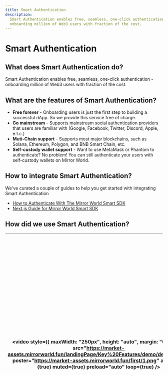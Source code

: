 ```yaml
---
title: Smart Authentication
description:
  Smart Authentication enables free, seamless, one-click authentication -
  onboarding million of Web3 users with fraction of the cost.
---
```


# Smart Authentication

## What does Smart Authentication do?

Smart Authentication enables free, seamless, one-click authentication -
onboarding million of Web3 users with fraction of the cost.

## What are the features of Smart Authentication?

- **Free forever** - Onboarding users is just the first step to building a
  successful dApp. So we provide this service free of charge.
- **Go mainstream** - Supports mainstream social authentication providers that
  users are familiar with (Google, Facebook, Twitter, Discord, Apple, e.t.c.)
- **Muti-Chain support** - Supports most major blockchains, such as Solana,
  Ethereum, Polygon, and BNB Smart Chain, etc.
- **Self-custody wallet support** - Want to use MetaMask or Phantom to
  authenticate? No problem! You can still authenticate your users with
  self-custody wallets on Mirror World.

## How to integrate Smart Authentication?

We've curated a couple of guides to help you get started with integrating Smart
Authentication

- [How to Authenticate With The Mirror World Smart SDK](/guides/authentication-with-mirror-world-sdk)
- [Next.js Guide for Mirror World Smart SDK](/guides/next-js-guide-mirrorworld-sdk)

## How did we use Smart Authentication?

| <video style={{ maxWidth: "250px", height: "auto", margin: "0 auto" }} src="https://market-assets.mirrorworld.fun/landingPage/Key%20Features/demo/demo1.mp4" poster="https://market-assets.mirrorworld.fun/first/1.png" autoPlay={true} muted={true} preload="auto" loop={true} /> | In [Mirrors Jump](/showcase/games/mirrors-jump), we used smart auth to allows players to log in to the game via Google, Discord, Facebook, Twitter and Email. <br /> <br /> After the game went live on google play, it got almost 20k downloads in a short time, which allowed many users who didn't know much about blockchain to get into game and experience game content quickly. |
| ---------------------------------------------------------------------------------------------------------------------------------------------------------------------------------------------------------------------------------------------------------------------------------- | -------------------------------------------------------------------------------------------------------------------------------------------------------------------------------------------------------------------------------------------------------------------------------------------------------------------------------------------------------------------------------------- |
